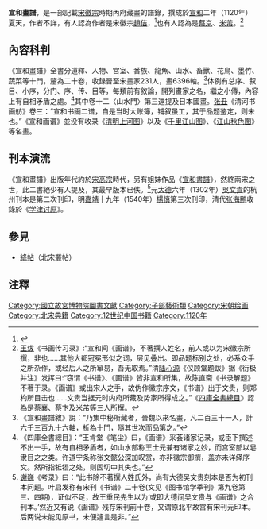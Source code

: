 {{wikisource|宣和畫譜}}
'''宣和畫譜'''，是一部記載[[宋徽宗|宋徽宗]]時期內府藏畫的譜錄，撰成於[[宣和_(北宋)|宣和]]二年（1120年）夏天，作者不詳，有人認為作者是宋徽宗[[趙佶|趙佶]]，<ref>{{cite web|url=http://www.shuhuashijie.com/html/lanmu/yuanxiaozhuanxian/418.html|title=《宣和画谱》作者考证|author=蒋炜 江建龙 王维华|publisher=书画世界|date=2010-09|accessdate=2013-11-19|archive-url=https://web.archive.org/web/20160305194531/http://www.shuhuashijie.com/html/lanmu/yuanxiaozhuanxian/418.html|archive-date=2016-03-05|dead-url=yes}}</ref>也有人認為是[[蔡京|蔡京]]、[[米芾|米芾]]。<ref>[[王绂|王绂]]《书画传习录》:“宣和间《画谱》，不著撰人姓名，前人或以为宋徽宗所撰，非也……其他大都冠冕形似之词，层见叠出。即品题标别之处，必系众手之所杂作，或经后人之所窜易，吾无取焉。”清[[陆心源|陆心源]]《仪顾堂题跋》据《衍极并注》发挥曰:“窃谓《书谱》、《画谱》皆非宣和所集，故陈直斋《书录解题》不著于录。《画谱》或出宋人之手，故伪作徽宗序文，《书谱》出于文贵，则郑杓所目击也……文贵当据元时内府所藏及势家所得成之。”《[[四庫全書總目|四庫全書總目]]》認為是蔡襄、蔡卞及米芾等三人所撰。</ref>

==內容科判==
《宣和畫譜》全書分道釋、人物、宮室、番族、龍魚、山水、畜獸、花鳥、墨竹、蔬菜等十門，釐為二十卷，收錄晉至宋畫家231人，畫6396軸。<ref>《宣和畫譜敘》說：“乃集中秘所藏者，晉魏以來名畫，凡二百三十一人，計六千三百九十六軸，析為十門，隨其世次而品第之。”</ref>体例有总序、叙目、小序，分门、序、传、目等，每類前有敘論，開列畫家之名，繼之小傳，內容上有自相矛盾之處。<ref>《四庫全書總目》：“王肯堂《笔尘》曰，《画谱》采荟诸家记录，或臣下撰述不出一手，故有自相矛盾者，如山水部称王士元兼有诸家之妙，而宫室部以皂隶目之之类。许道宁条称张文懿公深加叹赏，亦非徽宗御撰，盖亦未详绎序文。然所指牴牾之处，则固切中其失也。”</ref>其中卷十二〈山水門〉第三還提及日本國畫。[[张丑|张丑]]《清河书画舫》卷三：“宣和书画二谱，自是当时大账簿，铺叙虽工，其于品题鉴定，则未也。”《宣和画谱》並没有收录《[[清明上河图|清明上河图]]》以及《[[千里江山图|千里江山图]]》、《[[江山秋色图|江山秋色图]]》等名畫。

==刊本演流==
《宣和畫譜》出版年代約於[[宋高宗|宋高宗]]時代，另有姐妹作品《[[宣和書譜|宣和書譜]]》，然終兩宋之世，此二書絕少有人提及，其最早版本已佚。<ref>[[谢巍|谢巍]]《考录》曰：“此书除不著撰人姓氏外，尚有大德吴文贵刻本是否为初刊本问题。叶启发称有宋刊《书谱》二十卷(文见《图书馆学季刊》第九卷第三、四期)，证似不足，故王重民先生以为‘或即大德间吴文贵与《画谱》之合刊本。’然近又有说《画谱》残存宋刊前十卷，又谓原北平故宫有宋刊元印本。后两说未能见原书，未便遽言是非。”</ref>元[[大德_(元)|大德]]六年（1302年）[[吳文貴|吳文貴]]的杭州刊本是第二次刊印，明[[嘉靖|嘉靖]]十九年（1540年）[[楊慎|楊慎]]第三次刊印，清代[[张海鹏|张海鹏]]收錄於《[[学津讨原|学津讨原]]》。

==參見==
*[[絳帖|絳帖]]（北宋叢帖）

==注釋==
{{reflist|2}}

[[Category:國立故宮博物院圖書文獻|Category:國立故宮博物院圖書文獻]]
[[Category:子部藝術類|Category:子部藝術類]]
[[Category:宋朝绘画|Category:宋朝绘画]]
[[Category:北宋典籍|Category:北宋典籍]]
[[Category:12世纪中国书籍|Category:12世纪中国书籍]]
[[Category:1120年|Category:1120年]]